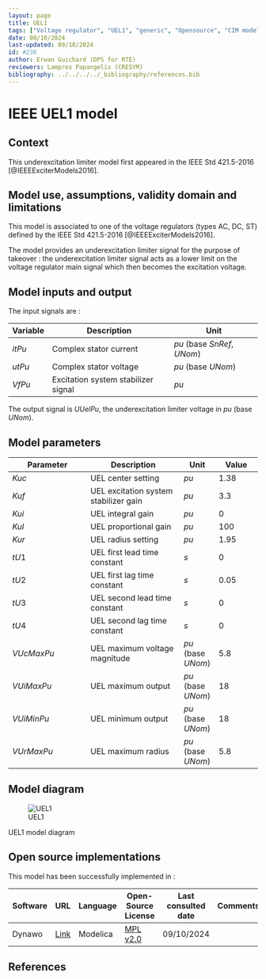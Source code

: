 ```yaml
---
layout: page
title: UEL1
tags: ["Voltage regulator", "UEL1", "generic", "Opensource", "CIM model", "RMS", "phasor", "MRL4", "Single phase", "IEEE", "dynawo", "#236"]
date: 08/10/2024
last-updated: 09/10/2024
id: #236
author: Erwan Guichard (DPS for RTE)
reviewers: Lampros Papangelis (CRESYM)
bibliography: ../../../../_bibliography/references.bib
---
```

# IEEE UEL1 model

## Context

This underexcitation limiter model first appeared in the IEEE Std 421.5-2016 [@IEEEExciterModels2016].

## Model use, assumptions, validity domain and limitations

This model is associated to one of the voltage regulators (types AC, DC, ST) defined by the IEEE Std 421.5-2016 [@IEEEExciterModels2016].

The model provides an underexcitation limiter signal for the purpose of takeover : the underexcitation limiter signal acts as a lower limit on the voltage regulator main signal which then becomes the excitation voltage.

## Model inputs and output

The input signals are :

| Variable | Description | Unit |
| -------- | ----------- | ---- |
| $itPu$ | Complex stator current | $pu$ (base $SnRef$, $UNom$) |
| $utPu$ | Complex stator voltage | $pu$ (base $UNom$) |
| $VfPu$ | Excitation system stabilizer signal | $pu$ |

The output signal is $UUelPu$, the underexcitation limiter voltage in $pu$ (base $UNom$).

## Model parameters

| Parameter | Description | Unit | Value |
| --------- | ----------- | ---- | ----- |
| $Kuc$ | UEL center setting | $pu$ | $1.38$ |
| $Kuf$ | UEL excitation system stabilizer gain | $pu$ | $3.3$ |
| $Kui$ | UEL integral gain | $pu$ | $0$ |
| $Kul$ | UEL proportional gain | $pu$ | $100$ |
| $Kur$ | UEL radius setting | $pu$ | $1.95$ |
| $tU1$ | UEL first lead time constant | $s$ | $0$ |
| $tU2$ | UEL first lag time constant | $s$ | $0.05$ |
| $tU3$ | UEL second lead time constant | $s$ | $0$ |
| $tU4$ | UEL second lag time constant | $s$ | $0$ |
| $VUcMaxPu$ | UEL maximum voltage magnitude | $pu$ (base $UNom$) | $5.8$ |
| $VUiMaxPu$ | UEL maximum output | $pu$ (base $UNom$) | $18$ |
| $VUiMinPu$ | UEL minimum output | $pu$ (base $UNom$) | $18$ |
| $VUrMaxPu$ | UEL maximum radius | $pu$ (base $UNom$) | $5.8$ |

## Model diagram

![UEL1](UEL1.drawio.svg){#fig-uel1}

::: {#fig-uel1}
UEL1 model diagram
:::

## Open source implementations

This model has been successfully implemented in :

| Software      | URL | Language | Open-Source License | Last consulted date | Comments |
| ------------- | --- | -------- | ------------------- | ------------------- | -------- |
| Dynawo | [Link](https://github.com/dynawo/dynawo) | Modelica | [MPL v2.0](https://www.mozilla.org/en-US/MPL/2.0/)  | 09/10/2024 |  |

## References

::: {#refs}
::: 
